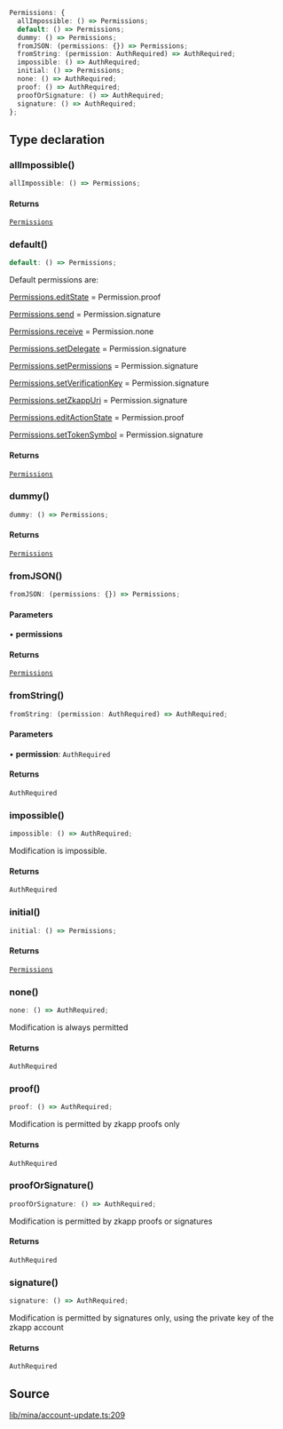 ```ts
Permissions: {
  allImpossible: () => Permissions;
  default: () => Permissions;
  dummy: () => Permissions;
  fromJSON: (permissions: {}) => Permissions;
  fromString: (permission: AuthRequired) => AuthRequired;
  impossible: () => AuthRequired;
  initial: () => Permissions;
  none: () => AuthRequired;
  proof: () => AuthRequired;
  proofOrSignature: () => AuthRequired;
  signature: () => AuthRequired;
};
```

## Type declaration

### allImpossible()

```ts
allImpossible: () => Permissions;
```

#### Returns

[`Permissions`](../interfaces/Permissions.mdx)

### default()

```ts
default: () => Permissions;
```

Default permissions are:

  [Permissions.editState](../interfaces/Permissions.mdx#editstate) = Permission.proof

  [Permissions.send](../interfaces/Permissions.mdx#send) = Permission.signature

  [Permissions.receive](../interfaces/Permissions.mdx#receive) = Permission.none

  [Permissions.setDelegate](../interfaces/Permissions.mdx#setdelegate) = Permission.signature

  [Permissions.setPermissions](../interfaces/Permissions.mdx#setpermissions) = Permission.signature

  [Permissions.setVerificationKey](../interfaces/Permissions.mdx#setverificationkey) = Permission.signature

  [Permissions.setZkappUri](../interfaces/Permissions.mdx#setzkappuri) = Permission.signature

  [Permissions.editActionState](../interfaces/Permissions.mdx#editactionstate) = Permission.proof

  [Permissions.setTokenSymbol](../interfaces/Permissions.mdx#settokensymbol) = Permission.signature

#### Returns

[`Permissions`](../interfaces/Permissions.mdx)

### dummy()

```ts
dummy: () => Permissions;
```

#### Returns

[`Permissions`](../interfaces/Permissions.mdx)

### fromJSON()

```ts
fromJSON: (permissions: {}) => Permissions;
```

#### Parameters

• **permissions**

#### Returns

[`Permissions`](../interfaces/Permissions.mdx)

### fromString()

```ts
fromString: (permission: AuthRequired) => AuthRequired;
```

#### Parameters

• **permission**: `AuthRequired`

#### Returns

`AuthRequired`

### impossible()

```ts
impossible: () => AuthRequired;
```

Modification is impossible.

#### Returns

`AuthRequired`

### initial()

```ts
initial: () => Permissions;
```

#### Returns

[`Permissions`](../interfaces/Permissions.mdx)

### none()

```ts
none: () => AuthRequired;
```

Modification is always permitted

#### Returns

`AuthRequired`

### proof()

```ts
proof: () => AuthRequired;
```

Modification is permitted by zkapp proofs only

#### Returns

`AuthRequired`

### proofOrSignature()

```ts
proofOrSignature: () => AuthRequired;
```

Modification is permitted by zkapp proofs or signatures

#### Returns

`AuthRequired`

### signature()

```ts
signature: () => AuthRequired;
```

Modification is permitted by signatures only, using the private key of the zkapp account

#### Returns

`AuthRequired`

## Source

[lib/mina/account-update.ts:209](https://github.com/o1-labs/o1js/blob/main/src/lib/mina/account-update.ts#L209)
